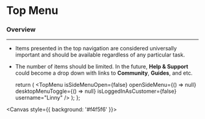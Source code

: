 
<Meta title="Components/Navigation/Top Menu" component={TopMenu} />

# Top Menu

### Overview

<hr />

- Items presented in the top navigation are considered universally important and should be available regardless of any particular task.
- The number of items should be limited. In the future, **Help & Support** could become a drop down with links to **Community**, **Guides**, and etc.

  return (
    <TopMenu
      isSideMenuOpen={false}
      openSideMenu={() => null}
      desktopMenuToggle={() => null}
      isLoggedInAsCustomer={false}
      username="Linny"
    />
  );
};

<Canvas style={{ background: '#f4f5f6' }}>
  <Story name="Top Menu">
    <Template />
  </Story>
</Canvas>
